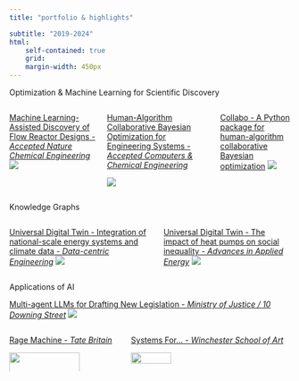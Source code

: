 ```yaml
---
title: "portfolio & highlights"

subtitle: "2019-2024"
html: 
    self-contained: true
    grid: 
    margin-width: 450px
---
```


:::{.cleanbox}
Optimization & Machine Learning for Scientific Discovery

::: {.columns}
::: {.column}
[Machine Learning-Assisted Discovery of Flow Reactor Designs - _Accepted Nature Chemical Engineering_](https://arxiv.org/abs/2308.08841)
![](portfolio_images/nature_one.png)
<!-- ![](portfolio_images/nature_two.png) -->

:::
::: {.column}
[Human-Algorithm Collaborative Bayesian Optimization for Engineering Systems - _Accepted Computers & Chemical Engineering_](https://arxiv.org/abs/2404.10949)

![](portfolio_images/overview_figure.png)

:::
[Collabo - A Python package for human-algorithm collaborative Bayesian optimization](https://github.com/trsav/collabo)
![](portfolio_images/collabo.png)
:::



:::

:::{.cleanbox}
Knowledge Graphs

::: {.columns}
::: {.column}
[Universal Digital Twin - Integration of national-scale energy systems and climate data - _Data-centric Engineering_](https://www.cambridge.org/core/services/aop-cambridge-core/content/view/EEBFDF0787319FC1A858BD3718F2B7A9/S2632673622000223a.pdf/universal_digital_twin_integration_of_nationalscale_energy_systems_and_climate_data.pdf)
![](portfolio_images/graphical_abstract.png)

:::
::: {.column}
[Universal Digital Twin - The impact of heat pumps on social inequality - _Advances in Applied Energy_](https://www.sciencedirect.com/science/article/pii/S2666792421000718)
![](portfolio_images/graphical_abstract_hp.png)
:::

:::
:::




:::{.cleanbox}
Applications of AI


[Multi-agent LLMs for Drafting New Legislation - _Ministry of Justice / 10 Downing Street_ ](https://sav.phd/posts/legislation/)
![](portfolio_images/legis.png)

::: {.columns}
::: {.column}

[Rage Machine - _Tate Britain_]()

:::{.center}
![](portfolio_images/rage_machine.png){width=80%}
:::

:::
::: {.column}

[Systems For... - _Winchester School of Art_](https://sav.phd/posts/systems_for/)

:::{.center}
![](portfolio_images/grid.png){width=50%}

:::
:::
:::

:::

